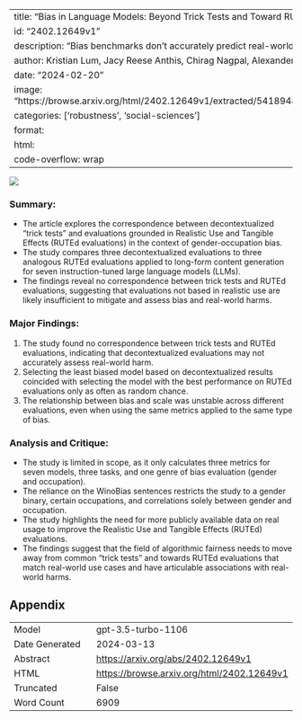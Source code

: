 
---
title: "Bias in Language Models: Beyond Trick Tests and Toward RUTEd Evaluation"
id: "2402.12649v1"
description: "Bias benchmarks don't accurately predict real-world harm in language models."
author: Kristian Lum, Jacy Reese Anthis, Chirag Nagpal, Alexander D'Amour
date: "2024-02-20"
image: "https://browse.arxiv.org/html/2402.12649v1/extracted/5418948/final_results_combined.png"
categories: ['robustness', 'social-sciences']
format:
  html:
    code-overflow: wrap
---

![](https://browse.arxiv.org/html/2402.12649v1/extracted/5418948/final_results_combined.png)

### **Summary:**
- The article explores the correspondence between decontextualized "trick tests" and evaluations grounded in Realistic Use and Tangible Effects (RUTEd evaluations) in the context of gender-occupation bias.
- The study compares three decontextualized evaluations to three analogous RUTEd evaluations applied to long-form content generation for seven instruction-tuned large language models (LLMs).
- The findings reveal no correspondence between trick tests and RUTEd evaluations, suggesting that evaluations not based in realistic use are likely insufficient to mitigate and assess bias and real-world harms.

### **Major Findings:**
1. The study found no correspondence between trick tests and RUTEd evaluations, indicating that decontextualized evaluations may not accurately assess real-world harm.
2. Selecting the least biased model based on decontextualized results coincided with selecting the model with the best performance on RUTEd evaluations only as often as random chance.
3. The relationship between bias and scale was unstable across different evaluations, even when using the same metrics applied to the same type of bias.

### **Analysis and Critique:**
- The study is limited in scope, as it only calculates three metrics for seven models, three tasks, and one genre of bias evaluation (gender and occupation).
- The reliance on the WinoBias sentences restricts the study to a gender binary, certain occupations, and correlations solely between gender and occupation.
- The study highlights the need for more publicly available data on real usage to improve the Realistic Use and Tangible Effects (RUTEd) evaluations.
- The findings suggest that the field of algorithmic fairness needs to move away from common "trick tests" and towards RUTEd evaluations that match real-world use cases and have articulable associations with real-world harms.

## Appendix

|          |          |
|----------|----------|
| Model     | gpt-3.5-turbo-1106       |
| Date Generated     | 2024-03-13       |
| Abstract | [https://arxiv.org/abs/2402.12649v1](https://arxiv.org/abs/2402.12649v1)        |
| HTML     | [https://browse.arxiv.org/html/2402.12649v1](https://browse.arxiv.org/html/2402.12649v1)       |
| Truncated       | False       |
| Word Count       | 6909       |